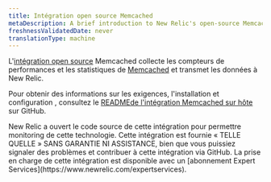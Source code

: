 ```yaml
---
title: Intégration open source Memcached
metaDescription: A brief introduction to New Relic's open-source Memcached integration.
freshnessValidatedDate: never
translationType: machine
---
```


L&apos;[intégration open source](/docs/integrations/new-relic-integrations/getting-started/introduction-infrastructure-integrations) Memcached collecte les compteurs de performances et les statistiques de [Memcached](https://memcached.org/) et transmet les données à New Relic.

Pour obtenir des informations sur les exigences, l&apos;installation et configuration , consultez le [READMEde l&apos;intégration Memcached sur hôte](https://github.com/newrelic/nri-memcached) sur GitHub.

<Callout variant="important">
  New Relic a ouvert le code source de cette intégration pour permettre monitoring de cette technologie. Cette intégration est fournie « TELLE QUELLE » SANS GARANTIE NI ASSISTANCE, bien que vous puissiez signaler des problèmes et contribuer à cette intégration via GitHub. La prise en charge de cette intégration est disponible avec un [abonnement Expert Services](https://www.newrelic.com/expertservices).
</Callout>